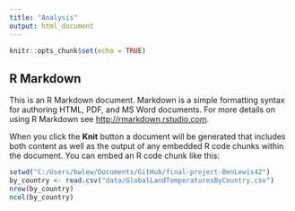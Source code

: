 ```yaml
---
title: "Analysis"
output: html_document
---
```


```r
knitr::opts_chunk$set(echo = TRUE)
```

## R Markdown

This is an R Markdown document. Markdown is a simple formatting syntax for authoring HTML, PDF, and MS Word documents. For more details on using R Markdown see <http://rmarkdown.rstudio.com>.

When you click the **Knit** button a document will be generated that includes both content as well as the output of any embedded R code chunks within the document. You can embed an R code chunk like this:

```r
setwd("C:/Users/bwlew/Documents/GitHub/final-project-BenLewis42")
by_country <- read.csv("data/GlobalLandTemperaturesByCountry.csv")
nrow(by_country)
ncol(by_country)


```

